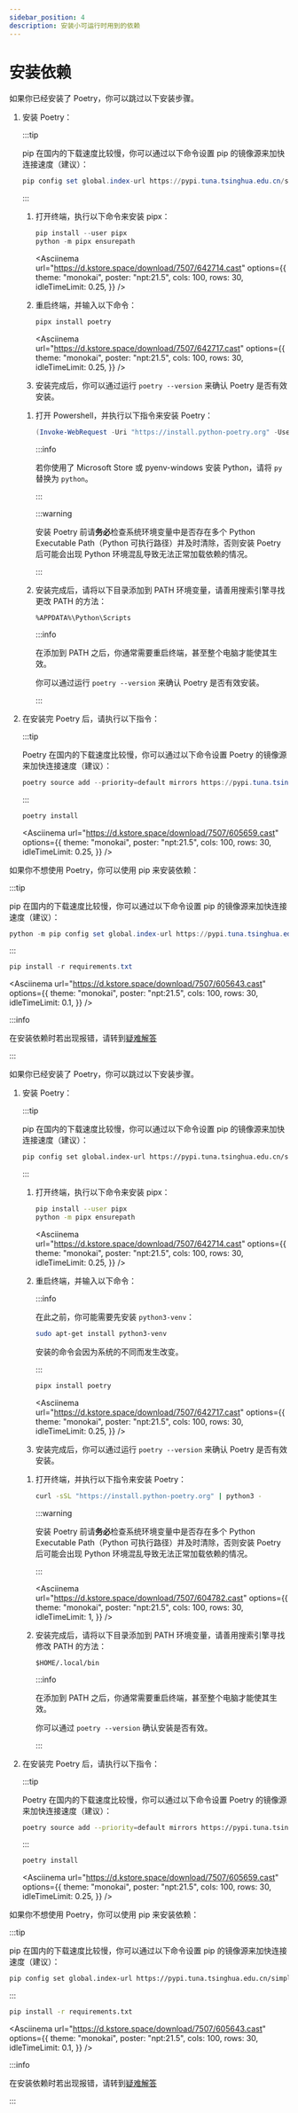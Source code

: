 ```yaml
---
sidebar_position: 4
description: 安装小可运行时用到的依赖
---
```



# 安装依赖

<Tabs groupId="operating-systems">
<TabItem value="win" label="Windows" default>
<Tabs>
<TabItem value="c1" label="使用 Poetry" default>

如果你已经安装了 Poetry，你可以跳过以下安装步骤。

1. 安装 Poetry：
    <Tabs>
    <TabItem value="c1" label="方法一" default>

    :::tip

    pip 在国内的下载速度比较慢，你可以通过以下命令设置 pip 的镜像源来加快连接速度（建议）：

    ```powershell
    pip config set global.index-url https://pypi.tuna.tsinghua.edu.cn/simple
    ```

    :::

    1. 打开终端，执行以下命令来安装 pipx：

        ```powershell
        pip install --user pipx
        python -m pipx ensurepath
        ```

        <Asciinema
        url="https://d.kstore.space/download/7507/642714.cast"
        options={{
            theme: "monokai",
            poster: "npt:21.5",
            cols: 100,
            rows: 30,
            idleTimeLimit: 0.25,
        }}
        />

    2. 重启终端，并输入以下命令：

        ```powershell
        pipx install poetry
        ```

        <Asciinema
        url="https://d.kstore.space/download/7507/642717.cast"
        options={{
            theme: "monokai",
            poster: "npt:21.5",
            cols: 100,
            rows: 30,
            idleTimeLimit: 0.25,
        }}
        />

    3. 安装完成后，你可以通过运行 `poetry --version` 来确认 Poetry 是否有效安装。

    </TabItem>
    <TabItem value="c2" label="方法二">

    1. 打开 Powershell，并执行以下指令来安装 Poetry：

        ```powershell
        (Invoke-WebRequest -Uri "https://install.python-poetry.org" -UseBasicParsing).Content | py -
        ```

        :::info

        若你使用了 Microsoft Store 或 pyenv-windows 安装 Python，请将 `py` 替换为 `python`。

        :::

        :::warning

        安装 Poetry 前请**务必**检查系统环境变量中是否存在多个 Python Executable Path（Python 可执行路径）并及时清除，否则安装 Poetry 后可能会出现 Python 环境混乱导致无法正常加载依赖的情况。

        :::

    2. 安装完成后，请将以下目录添加到 PATH 环境变量，请善用搜索引擎寻找更改 PATH 的方法：

        ```
        %APPDATA%\Python\Scripts
        ```

        :::info

        在添加到 PATH 之后，你通常需要重启终端，甚至整个电脑才能使其生效。

        你可以通过运行 `poetry --version` 来确认 Poetry 是否有效安装。

        :::
        
    </TabItem>
    </Tabs>


2. 在安装完 Poetry 后，请执行以下指令：

    :::tip

    Poetry 在国内的下载速度比较慢，你可以通过以下命令设置 Poetry 的镜像源来加快连接速度（建议）：

    ```powershell
    poetry source add --priority=default mirrors https://pypi.tuna.tsinghua.edu.cn/simple/
    ```

    :::

    ```powershell
    poetry install
    ```

    <Asciinema
        url="https://d.kstore.space/download/7507/605659.cast"
        options={{
            theme: "monokai",
            poster: "npt:21.5",
            cols: 100,
            rows: 30,
            idleTimeLimit: 0.25,
        }}
    />

</TabItem>
<TabItem value="c2" label="使用 pip">

如果你不想使用 Poetry，你可以使用 pip 来安装依赖：

:::tip

pip 在国内的下载速度比较慢，你可以通过以下命令设置 pip 的镜像源来加快连接速度（建议）：

```powershell
python -m pip config set global.index-url https://pypi.tuna.tsinghua.edu.cn/simple
```

:::

```powershell
pip install -r requirements.txt
```

<Asciinema
    url="https://d.kstore.space/download/7507/605643.cast"
    options={{
        theme: "monokai",
        poster: "npt:21.5",
        cols: 100,
        rows: 30,
        idleTimeLimit: 0.1,
    }}
/>

</TabItem>
</Tabs>

:::info

在安装依赖时若出现报错，请转到[疑难解答](troubleshooting)

:::

</TabItem>
<TabItem value="linux" label="Linux">
<Tabs>
<TabItem value="c1" label="使用 Poetry" default>

如果你已经安装了 Poetry，你可以跳过以下安装步骤。

1. 安装 Poetry：

    <Tabs>
    <TabItem value="c1" label="方法一" default>

    :::tip

    pip 在国内的下载速度比较慢，你可以通过以下命令设置 pip 的镜像源来加快连接速度（建议）：

    ```sh
    pip config set global.index-url https://pypi.tuna.tsinghua.edu.cn/simple
    ```

    :::

    1. 打开终端，执行以下命令来安装 pipx：

        ```sh
        pip install --user pipx
        python -m pipx ensurepath
        ```

        <Asciinema
        url="https://d.kstore.space/download/7507/642714.cast"
        options={{
            theme: "monokai",
            poster: "npt:21.5",
            cols: 100,
            rows: 30,
            idleTimeLimit: 0.25,
        }}
        />
    
    2. 重启终端，并输入以下命令：

        :::info

        在此之前，你可能需要先安装 `python3-venv`：

        ```sh
        sudo apt-get install python3-venv
        ```

        安装的命令会因为系统的不同而发生改变。

        :::

        ```sh
        pipx install poetry
        ```

        <Asciinema
        url="https://d.kstore.space/download/7507/642717.cast"
        options={{
            theme: "monokai",
            poster: "npt:21.5",
            cols: 100,
            rows: 30,
            idleTimeLimit: 0.25,
        }}
        />

    3. 安装完成后，你可以通过运行 `poetry --version` 来确认 Poetry 是否有效安装。

    </TabItem>
    <TabItem value="c2" label="方法二">


    1. 打开终端，并执行以下指令来安装 Poetry：

        ```sh
        curl -sSL "https://install.python-poetry.org" | python3 -
        ```

        :::warning

        安装 Poetry 前请**务必**检查系统环境变量中是否存在多个 Python Executable Path（Python 可执行路径）并及时清除，否则安装 Poetry 后可能会出现 Python 环境混乱导致无法正常加载依赖的情况。

        :::

        <Asciinema
        url="https://d.kstore.space/download/7507/604782.cast"
        options={{
            theme: "monokai",
            poster: "npt:21.5",
            cols: 100,
            rows: 30,
            idleTimeLimit: 1,
        }}
        />

    2. 安装完成后，请将以下目录添加到 PATH 环境变量，请善用搜索引擎寻找修改 PATH 的方法：

        ```
        $HOME/.local/bin
        ```

        :::info

        在添加到 PATH 之后，你通常需要重启终端，甚至整个电脑才能使其生效。

        你可以通过 `poetry --version` 确认安装是否有效。

        :::

    </TabItem>
    </Tabs>

2. 在安装完 Poetry 后，请执行以下指令：

    :::tip

    Poetry 在国内的下载速度比较慢，你可以通过以下命令设置 Poetry 的镜像源来加快连接速度（建议）：

    ```sh
    poetry source add --priority=default mirrors https://pypi.tuna.tsinghua.edu.cn/simple/
    ```

    :::

    ```sh
    poetry install
    ```

    <Asciinema
    url="https://d.kstore.space/download/7507/605659.cast"
    options={{
        theme: "monokai",
        poster: "npt:21.5",
        cols: 100,
        rows: 30,
        idleTimeLimit: 0.25,
    }}
    />

</TabItem>
<TabItem value="c2" label="使用 pip">

如果你不想使用 Poetry，你可以使用 pip 来安装依赖：

:::tip

pip 在国内的下载速度比较慢，你可以通过以下命令设置 pip 的镜像源来加快连接速度（建议）：

```sh
pip config set global.index-url https://pypi.tuna.tsinghua.edu.cn/simple
```

:::

```sh
pip install -r requirements.txt
```

<Asciinema
    url="https://d.kstore.space/download/7507/605643.cast"
    options={{
        theme: "monokai",
        poster: "npt:21.5",
        cols: 100,
        rows: 30,
        idleTimeLimit: 0.1,
    }}
/>

</TabItem>
</Tabs>

:::info

在安装依赖时若出现报错，请转到[疑难解答](troubleshooting)

:::

</TabItem>
</Tabs>
